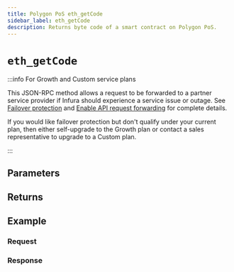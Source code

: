```yaml
---
title: Polygon PoS eth_getCode
sidebar_label: eth_getCode
description: Returns byte code of a smart contract on Polygon PoS.
---
```




# `eth_getCode`

<Description />

:::info For Growth and Custom service plans

This JSON-RPC method allows a request to be forwarded to a partner service provider if Infura should
experience a service issue or outage. See [Failover protection](../../../concepts/failover-protection.md)
and [Enable API request forwarding](../../../how-to/enable-api-forwarding.md)
for complete details.

If you would like failover protection but don't qualify under your current plan, then either
self-upgrade to the Growth plan or contact a sales representative to upgrade to a Custom plan.

:::

## Parameters


<Params />

## Returns


<Returns />

## Example


<Example />

### Request


<Request />

### Response


<Response />
